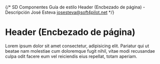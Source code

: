 {/*
  SD
  Componentes
  Guía de estilo
  Header (Encbezado de página) - Descripción
  José Esteva <josesteva@soft4pilot.net>
*/}


<Meta of={Stories} />

# Header (Encbezado de página)

Lorem ipsum dolor sit amet consectetur, adipisicing elit. Pariatur qui ut
beatae nam molestiae cum doloremque fugit nihil, vitae modi recusandae culpa
odit facere eum vel reiciendis eius repellat, totam aperiam.

<Canvas>
  <div style={{position:'relative', top:'0', left:'0', right:'0', height:'80vh'}}>
    <Story of={Stories.Componente} />
  </div>
</Canvas>

<Controls />
